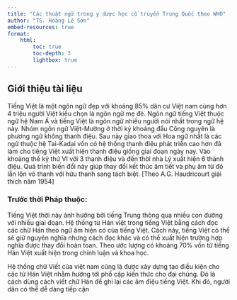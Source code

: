 ```yaml
---
title: "Các thuật ngữ trong y dược học cổ truyền Trung Quốc theo WHO"
author: "TS. Hoàng Lê Sơn"
embed-resources: true
format: 
    html: 
        toc: true
        toc-depth: 3
        lightbox: true
---
```

## Giới thiệu tài liệu 

Tiếng Việt là một ngôn ngữ đẹp với khoảng 85% dân cư Việt nam cùng hơn 4 triệu người Việt kiều chọn là ngôn ngữ mẹ đẻ. Ngôn ngữ tiếng Việt thuộc ngữ hệ Nam Á và tiếng Việt là ngôn ngữ nhiều người nói nhất trong ngữ hệ này. Nhóm ngôn ngữ Việt-Mường ở thời kỳ khoảng đầu Công nguyên là phương ngữ không thanh điệu. Sau này giao thoa với Hoa ngữ nhất là các ngữ thuộc hệ Tai-Kadai vốn có hệ thống thanh điệu phát triển cao hơn đã làm cho tiếng Việt xuất hiện thanh điệu giống giai đoạn ngày nay.  Vào khoảng thế kỷ thứ VI với 3 thanh điệu và đến thời nhà Lý xuất hiện 6 thành điệu. Quá trình biến đổi này giúp thay đổi kết thúc âm tiết và phụ âm từ đó lẫn lộn vô thanh với hữu thanh sang tách biệt. [Theo A.G. Haudricourt giải thích năm 1954]

### Trước thời Pháp thuộc: 

Tiếng Việt thời này ảnh hưởng bởi tiếng Trung thông qua nhiều con đường với nhiều giai đoạn. Hệ thống từ Hán việt trong tiếng Việt bằng cách đọc các chữ Hán theo ngữ âm hiện có của tiếng Việt. Cách này, tiếng Việt có thể sẽ giữ nguyên nghĩa nhưng cách đọc khác và có thể xuất hiện trường hợp nghĩa được thay đổi hoàn toan. Theo ước lượng có khoảng 70% vốn từ tiếng Hán Việt xuất hiện trong chính luận và khoa học. 

Hệ thống chữ Viết của việt nam cũng là được xây dựng tạo điều kiện cho các từ Hán Việt nhằm hướng tới phổ cập kiến thức cho đại chúng. Đó là cách dùng cách viết chữ Hán để ghi lại các âm điệu tiếng Việt. Khi đó, người dân có thể dễ dàng tiếp cận 



